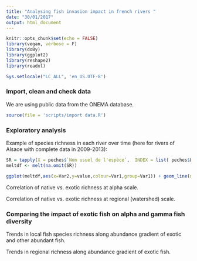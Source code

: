 ```yaml
---
title: "Analysing fish invasion impact in french rivers "
date: "30/01/2017"
output: html_document
---
```


```r
knitr::opts_chunk$set(echo = FALSE)
library(vegan, verbose = F)
library(doBy)
library(ggplot2)
library(reshape2)
library(readxl)

Sys.setlocale("LC_ALL", 'en_US.UTF-8')


```



### Import, clean and check data

We are using public data from the ONEMA database.

```r
source(file = 'scripts/import data.R')
```

### Exploratory analysis

Example of species richness in each river over time (here for rivers of Alsace with complete data in 2009-2013):
```r
SR = tapply(X = peches$`Nom usuel de l'espèce`,  INDEX = list( peches$Localisation , format(as.Date(peches$`Date de pêche`), "%Y") ), FUN =function(x)  length(x) )
meltdf <- melt(na.omit(SR))

ggplot(meltdf,aes(x=Var2,y=value,colour=Var1,group=Var1)) + geom_line(na.rm = T, show.legend = T) + labs(x = "year", y = "Species Richness", group ="Station")

```


Correlation of native vs. exotic richness at alpha scale.

Correlation of native vs. exotic richness at regional (watershed) scale.

### Comparing the impact of exotic fish on alpha and gamma fish diversity

Trends in local fish species richness along abundance gradient of exotic and other abundant fish.

Trends in regional richness along abundance gradient of exotic fish.


